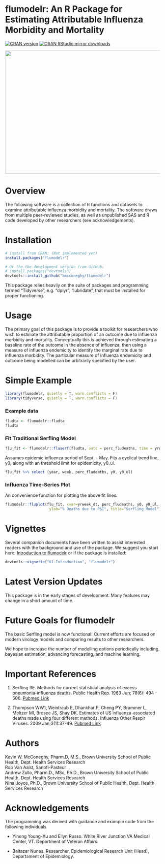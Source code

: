flumodelr: An R Package for Estimating Attributable Influenza Morbidity and Mortality
===============

[![CRAN version](https://www.r-pkg.org/badges/version/flumodelr)](https://cran.r-project.org/package=flumodelr)
[![CRAN RStudio mirror downloads](https://cranlogs.r-pkg.org/badges/flumodelr)](https://cran.r-project.org/package=flumodelr)

<img src="man/figures/flumodelr_cdc122ex.jpeg" width=750 height=400 align="center"/>  

# Overview  
The following software is a collection of R functions and datasets to examine attributable influenza morbidity and mortality. The software draws from multiple peer-reviewed studies, as well as unpublished SAS and R code developed by other researchers (see acknowledgements).  

# Installation  
```r
# install from CRAN: (Not implemented yet)
install.packages("flumodelr")

# Or the the development version from GitHub:
# install.packages("devtools")
devtools::install_github("kmcconeghy/flumodelr")
```
This package relies heavily on the suite of packages and programming termed "Tidyverse", e.g. "dplyr", "lubridate", that must be installed for proper functioning.  

# Usage  
The primary goal of this package is to provide a toolkit for researchers who wish to estimate the attributable proportion of an outcome due to influenza morbidity and mortality. Conceptually this is achieved through estimating a baseline rate of the outcome in the absence of influenza, then using a measure of influenza endemicity to identify the marginal rate due to influenza morbidity. The particular measure of influenza endemicity and outcome being modelled can be arbitrarily specified by the user.  

# Simple Example  
```r
library(flumodelr, quietly = T, warn.conflicts = F)
library(tidyverse, quietly = T, warn.conflicts = F)
```

### Example data  
```r
fludta <- flumodelr::fludta
fludta
```

### Fit Traditional Serfling Model
```r
flu_fit <- flumodelr::fluserf(fludta, outc = perc_fludeaths, time = yrweek_dt)
```

Assumes epidemic influenza period of Sept. - May.  Fits a cyclical trend line, y0, along with an threshold limit for epidemicity, y0_ul.  

```r
flu_fit %>% select (year, week, perc_fludeaths, y0, y0_ul)
```

### Influenza Time-Series Plot  
An convenience function for plotting the above fit lines.  
```r
flumodelr::fluplot(flu_fit, xvar=yrweek_dt, perc_fludeaths, y0, y0_ul,
                    ylab="% Deaths due to P&I", title="Serfling Model")
```

# Vignettes  
Several companion documents have been written to assist interested readers with the background and use of the package. We suggest you start here:
[Introduction to flumodelr](https://kmcconeghy.github.io/flumodelr/index.html) or if the package is installed:  
```r
devtools::vignette("01-Introduction", "flumodelr")
```

# Latest Version Updates  
This package is in the early stages of development. Many features may change in a short amount of time.  

# Future Goals for flumodelr  
The basic Serfling model is now functional. Current efforts are focused on modern virology models and comparing results to other researchers.  

We hope to increase the number of modelling options periodically including, bayesian estimation, advancing forecasting, and machine learning.  

# Important References   
 1. Serfling RE. Methods for current statistical analysis of excess pneumonia-influenza deaths. Public Health Rep. 1963 Jun; 78(6): 494 - 506.  [Pubmed Link](https://www.ncbi.nlm.nih.gov/pmc/articles/PMC1915276/)  

 2. Thompson WW1, Weintraub E, Dhankhar P, Cheng PY, Brammer L, Meltzer MI, Bresee JS, Shay DK. Estimates of US influenza-associated deaths made using four different methods. Influenza Other Respir Viruses. 2009 Jan;3(1):37-49. [Pubmed Link](https://www.ncbi.nlm.nih.gov/pubmed/19453440)

# Authors  
Kevin W. McConeghy, Pharm.D, M.S., Brown University School of Public Health, Dept. Health Services Research  
Rob Van Aalst, Sanofi-Pasteur  
Andrew Zullo, Pharm.D., MSc, Ph.D., Brown University School of Public Health, Dept. Health Services Research  
Nina Joyce, Ph.D., Brown University School of Public Health, Dept. Health Services Research  

# Acknowledgements  
The programming was derived with guidance and example code from the following individuals.  

* Yinong Young-Xu and Ellyn Russo. White River Junction VA Medical Center, VT. Department of Veteran Affairs.  

* Baltazar Nunes. Researcher, Epidemiological Research Unit (Head), Departament of Epidemiology.  

